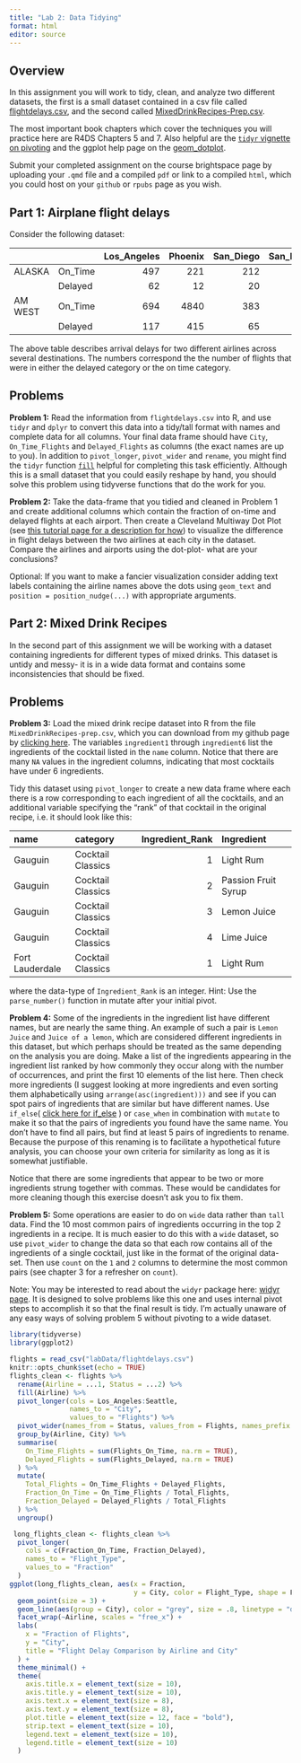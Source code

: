 ```yaml
---
title: "Lab 2: Data Tidying"
format: html
editor: source
---
```


## Overview

In this assignment you will work to tidy, clean, and analyze two different datasets, the first is a small
dataset contained in a csv file called [flightdelays.csv](https://github.com/georgehagstrom/DATA607Fall2025/blob/main/website/assignments/labs/labData/flightdelays.csv), and the second called [MixedDrinkRecipes-Prep.csv](https://github.com/georgehagstrom/DATA607Fall2025/tree/main/website/assignments/labs/labData/MixedDrinkRecipes-Prep.csv).

The most important book chapters which cover the techniques you will practice here are R4DS Chapters 5 and 7. 
Also helpful are the [`tidyr` vignette on pivoting](https://tidyr.tidyverse.org/articles/pivot.html) and the
ggplot help page on the [geom_dotplot](https://ggplot2.tidyverse.org/reference/geom_dotplot.html).

Submit your completed assignment on the course brightspace page by uploading your `.qmd` file and a compiled
`pdf` or link to a compiled `html`, which you could host on your `github` or `rpubs` page as you wish. 


## Part 1: Airplane flight delays


Consider the following dataset:

|    |   | Los_Angeles| Phoenix| San_Diego| San_Francisco| Seattle|
|:-------|:-------|-----------:|-------:|---------:|-------------:|-------:|
|ALASKA  |On_Time |         497|     221|       212|           503|    1841|
|     |Delayed |          62|      12|        20|           102|     305|
|AM WEST |On_Time |         694|    4840|       383|           320|     301|
|     |Delayed |         117|     415|        65|           129|      61|



The above table describes arrival delays for two different airlines across several destinations. The numbers
correspond the the number of flights that were in either the delayed category or the on time category. 

## Problems

**Problem 1:** Read the information from  `flightdelays.csv` into R, and use `tidyr` and `dplyr` to convert this data into a tidy/tall format with names and complete data for all columns. Your final data frame should have `City`, `On_Time_Flights` and `Delayed_Flights` as columns (the exact names are up to you). In addition to `pivot_longer`, `pivot_wider` and `rename`, you might find the `tidyr` function [`fill`](https://tidyr.tidyverse.org/reference/fill.html) helpful for completing this task efficiently. Although this is a small dataset that you could easily reshape by hand, you should solve this problem using 
tidyverse functions that do the work for you.

**Problem 2:** Take the data-frame that you tidied and cleaned in Problem 1 and create additional columns which contain the fraction of on-time and delayed flights at each airport. Then create a Cleveland Multiway Dot Plot (see [this tutorial page for a description for how](https://uc-r.github.io/cleveland-dot-plots)) to visualize the difference in flight delays 
between the two airlines at each city in the dataset. Compare the airlines and airports using the dot-plot- what are your conclusions?

Optional: If you want to make a fancier visualization consider adding text labels containing the airline names above the dots using `geom_text` and `position = position_nudge(...)` with appropriate arguments.

## Part 2: Mixed Drink Recipes

In the second part of this assignment we will be working with a dataset containing ingredients for different
types of mixed drinks. This dataset is untidy and messy- it is in a wide data format and contains some inconsistencies that should be fixed.

## Problems

**Problem 3:** Load the mixed drink recipe dataset into R from the file `MixedDrinkRecipes-prep.csv`, which
you can download from my github page by [clicking here](https://github.com/georgehagstrom/DATA607Fall2025/tree/main/website/assignments/labs/labData/MixedDrinkRecipes-Prep.csv). 
The variables `ingredient1` through `ingredient6` list the ingredients of the cocktail listed in the `name` column. Notice that there are many `NA` values in the ingredient columns, indicating that most cocktails have under 6 ingredients. 

Tidy this dataset using `pivot_longer` to create a new data frame where each there is a row corresponding to each ingredient of all the cocktails, and an additional variable specifying the "rank" of that cocktail in
the original recipe, i.e. it should look like this:

|name            |category          | Ingredient_Rank|Ingredient          |
|:---------------|:-----------------|---------------:|:-------------------|
|Gauguin         |Cocktail Classics |               1|Light Rum           |
|Gauguin         |Cocktail Classics |               2|Passion Fruit Syrup |
|Gauguin         |Cocktail Classics |               3|Lemon Juice         |
|Gauguin         |Cocktail Classics |               4|Lime Juice          |
|Fort Lauderdale |Cocktail Classics |               1|Light Rum           |

where the data-type of `Ingredient_Rank` is an integer. Hint: Use the `parse_number()` function in mutate after your initial pivot. 

**Problem 4:** Some of the ingredients in the ingredient list have different names, but are nearly the same thing. An example of such a pair is `Lemon Juice` and `Juice of a lemon`, which are considered different ingredients in this dataset, but which perhaps should be treated as the same depending on the analysis you are doing. Make a list of the ingredients appearing in the ingredient list ranked by how commonly they occur along with the number of occurrences, and print the first 10 elements of the list here. Then check more ingredients (I suggest looking at more ingredients and even sorting them alphabetically using `arrange(asc(ingredient)))` and see if you can spot pairs of ingredients that are similar but have different names. Use `if_else`( [click here for if_else](https://dplyr.tidyverse.org/reference/if_else.html) ) or `case_when` in combination with `mutate` to make it so that the pairs of ingredients you found have the same name. You don't have to find all pairs, but find at least 5 pairs of ingredients to rename. Because the purpose of this renaming is to facilitate a hypothetical future analysis, you can choose your own criteria for similarity as long as it is somewhat justifiable. 

Notice that there are some ingredients that appear to be two or more ingredients strung together with commas. These would be candidates for more cleaning though this exercise doesn't ask you to fix them.

**Problem 5:** Some operations are easier to do on `wide` data rather than `tall` data.
Find the 10 most common pairs of ingredients occurring in the top 2 ingredients in a recipe. It is much
easier to do this with a `wide` dataset, so use `pivot_wider` to change the data so that each row contains all of the ingredients of a single cocktail, just like in the format of the original data-set. Then use `count`
on the `1` and `2` columns to determine the most common pairs (see chapter 3 for a refresher on `count`).

Note: You may be interested to read about the `widyr` package here: [widyr page](https://rdrr.io/cran/widyr/f/README.md). It is designed to solve problems like this one and uses internal pivot steps to accomplish it so that the final result is tidy. I'm actually unaware of any easy ways of solving problem 5 without pivoting to a wide dataset. 



```r
library(tidyverse)
library(ggplot2)

flights = read_csv("labData/flightdelays.csv")
knitr::opts_chunk$set(echo = TRUE)
flights_clean <- flights %>%
  rename(Airline = ...1, Status = ...2) %>%
  fill(Airline) %>%
  pivot_longer(cols = Los_Angeles:Seattle,
               names_to = "City",
               values_to = "Flights") %>%
  pivot_wider(names_from = Status, values_from = Flights, names_prefix = "Flights_") %>%
  group_by(Airline, City) %>%
  summarise(
    On_Time_Flights = sum(Flights_On_Time, na.rm = TRUE),
    Delayed_Flights = sum(Flights_Delayed, na.rm = TRUE)
  ) %>%
  mutate(
    Total_Flights = On_Time_Flights + Delayed_Flights,
    Fraction_On_Time = On_Time_Flights / Total_Flights,
    Fraction_Delayed = Delayed_Flights / Total_Flights
  ) %>%
  ungroup()

 long_flights_clean <- flights_clean %>%
  pivot_longer(
    cols = c(Fraction_On_Time, Fraction_Delayed),
    names_to = "Flight_Type",
    values_to = "Fraction"
  )
ggplot(long_flights_clean, aes(x = Fraction,
                               y = City, color = Flight_Type, shape = Flight_Type)) +
  geom_point(size = 3) +                         
  geom_line(aes(group = City), color = "grey", size = .8, linetype = "dotted") + 
  facet_wrap(~Airline, scales = "free_x") +                        
  labs(
    x = "Fraction of Flights",
    y = "City",
    title = "Flight Delay Comparison by Airline and City"
  ) +
  theme_minimal() +
  theme(
    axis.title.x = element_text(size = 10),      
    axis.title.y = element_text(size = 10),      
    axis.text.x = element_text(size = 8),       
    axis.text.y = element_text(size = 8),       
    plot.title = element_text(size = 12, face = "bold"),  
    strip.text = element_text(size = 10),        
    legend.text = element_text(size = 10),       
    legend.title = element_text(size = 10)       
  )

```
